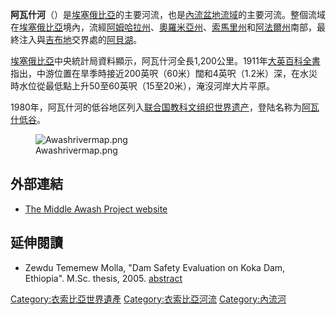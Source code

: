 {{世界自然遺產概要表
| site_img = Awash river.jpg
| site_img_capt = 阿瓦什低谷
| site_img_width = 300px
| zh_name = 阿瓦什低谷
| en_name = Lower Valley of the Awash
| fr_name = Basse vallée de l'Aouache
| country = {{ETH}}
| Region = 非洲
| criterion_n =ii, iii, iv
| rg_year = 1980年
| ex_rg_year = 
| remarks = 
| org_url = http://whc.unesco.org/en/list/10
| map_img = 
| map_img_width = 
}}
'''阿瓦什河'''（{{lang-am|አዋሽ ወንዝ}}）是[[埃塞俄比亞|埃塞俄比亞]]的主要河流，也是[[內流盆地|內流盆地]][[流域|流域]]的主要河流。整個流域在[[埃塞俄比亞|埃塞俄比亞]]境內，流經[[阿姆哈拉州|阿姆哈拉州]]、[[奧羅米亞州|奧羅米亞州]]、[[索馬里州|索馬里州]]和[[阿法爾州|阿法爾州]]南部，最終注入與[[吉布地|吉布地]]交界處的[[阿貝湖|阿貝湖]]。

[[埃塞俄比亞|埃塞俄比亞]]中央統計局資料顯示，阿瓦什河全長1,200公里。1911年[[大英百科全書|大英百科全書]]指出，中游位置在旱季時接近200英呎（60米）闊和4英呎（1.2米）深，在水災時水位從最低點上升50至60英呎（15至20米），淹沒河岸大片平原。

1980年，阿瓦什河的低谷地区列入[[联合国教科文组织|联合国教科文组织]][[世界遗产|世界遗产]]，登陆名称为[[阿瓦什低谷|阿瓦什低谷]]。

[[File:Awashrivermap.png|thumb]]

== 外部連結 ==
* [http://middleawash.berkeley.edu/middle_awash.php The Middle Awash Project website]

== 延伸閱讀 ==
* Zewdu Tememew Molla, "Dam Safety Evaluation on Koka Dam, Ethiopia". M.Sc. thesis, 2005. [https://web.archive.org/web/20070310222227/http://www2.siu.no/noradrap.nsf/47f75ef09dd0a55b41256837007a30f9/1294a22b53480d6ac12570980034b95c!OpenDocument abstract]

{{coord|11|06|00|N|40|34|46|E|display=title|source:eswiki  The Lower Valley }}

{{DEFAULTSORT:Awash}}
[[Category:衣索比亞世界遺產|Category:衣索比亞世界遺產]]
[[Category:衣索比亞河流|Category:衣索比亞河流]]
[[Category:內流河|Category:內流河]]